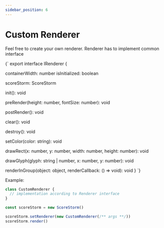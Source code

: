 ```yaml
---
sidebar_position: 6
---
```


# Custom Renderer

Feel free to create your own renderer.
Renderer has to implement common interface


<CodeBlock language="ts">
{`
export interface IRenderer {

containerWidth: number
isInitialized: boolean

scoreStorm: ScoreStorm

init(): void

preRender(height: number, fontSize: number): void

postRender(): void

clear(): void

destroy(): void

setColor(color: string): void

drawRect(x: number, y: number, width: number, height: number): void

drawGlyph(glyph: string | number, x: number, y: number): void

renderInGroup(object: object, renderCallback: () => void): void
}
`}

</CodeBlock>

Example:

```js
class CustomRenderer {
  // implementation according to Renderer interface
}

const scoreStorm = new ScoreStorm()

scoreStorm.setRenderer(new CustomRenderer(/** args **/))
scoreStorm.render()
```
